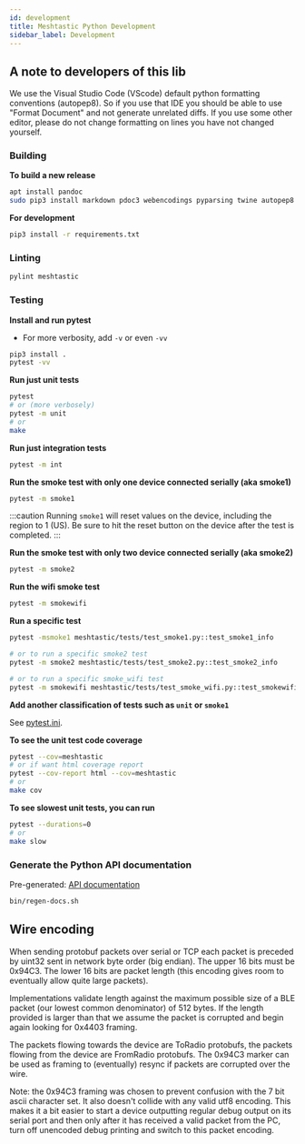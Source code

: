 ```yaml
---
id: development
title: Meshtastic Python Development
sidebar_label: Development
---
```


## A note to developers of this lib

We use the Visual Studio Code (VScode) default python formatting conventions (autopep8). So if you use that IDE you should be able to use "Format Document" and not generate unrelated diffs. If you use some other editor, please do not change formatting on lines you have not changed yourself.


### Building

**To build a new release**

```sh
apt install pandoc
sudo pip3 install markdown pdoc3 webencodings pyparsing twine autopep8 pylint pytest pytest-cov
```

**For development**

```sh
pip3 install -r requirements.txt
```

### Linting

```sh
pylint meshtastic
```
### Testing

**Install and run pytest**

- For more verbosity, add `-v` or even `-vv` 

```sh
pip3 install .
pytest -vv
```

**Run just unit tests**

```sh
pytest
# or (more verbosely)
pytest -m unit
# or
make
```

**Run just integration tests**

```sh
pytest -m int
```

**Run the smoke test with only one device connected serially (aka smoke1)**

```sh
pytest -m smoke1
```

:::caution
Running `smoke1` will reset values on the device, including the region to 1 (US).
Be sure to hit the reset button on the device after the test is completed.
:::

**Run the smoke test with only two device connected serially (aka smoke2)**

```sh
pytest -m smoke2
```

**Run the wifi smoke test**

```sh
pytest -m smokewifi
```

**Run a specific test**

```sh
pytest -msmoke1 meshtastic/tests/test_smoke1.py::test_smoke1_info

# or to run a specific smoke2 test
pytest -m smoke2 meshtastic/tests/test_smoke2.py::test_smoke2_info

# or to run a specific smoke_wifi test
pytest -m smokewifi meshtastic/tests/test_smoke_wifi.py::test_smokewifi_info
```

**Add another classification of tests such as `unit` or `smoke1`**

See [pytest.ini](https://github.com/meshtastic/Meshtastic-python/blob/master/pytest.ini).

**To see the unit test code coverage**

```sh
pytest --cov=meshtastic
# or if want html coverage report
pytest --cov-report html --cov=meshtastic
# or
make cov
```

**To see slowest unit tests, you can run**

```sh
pytest --durations=0
# or
make slow
```

### Generate the Python API documentation

Pre-generated: [API documentation](https://python.meshtastic.org)

```sh
bin/regen-docs.sh
```

## Wire encoding

When sending protobuf packets over serial or TCP each packet is preceded by uint32 sent in network byte order (big endian).
The upper 16 bits must be 0x94C3. The lower 16 bits are packet length (this encoding gives room to eventually allow quite large packets).

Implementations validate length against the maximum possible size of a BLE packet (our lowest common denominator) of 512 bytes. If the
length provided is larger than that we assume the packet is corrupted and begin again looking for 0x4403 framing.

The packets flowing towards the device are ToRadio protobufs, the packets flowing from the device are FromRadio protobufs.
The 0x94C3 marker can be used as framing to (eventually) resync if packets are corrupted over the wire.

Note: the 0x94C3 framing was chosen to prevent confusion with the 7 bit ascii character set. It also doesn't collide with any valid utf8 encoding. This makes it a bit easier to start a device outputting regular debug output on its serial port and then only after it has received a valid packet from the PC, turn off unencoded debug printing and switch to this
packet encoding.
